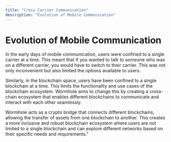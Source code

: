 ```yaml
---
title: "Cross Carrier Communication"
description: "Evolution of Mobile Communication"
---
```


# Evolution of Mobile Communication

In the early days of mobile communication, users were confined to a single carrier at a time. This meant that if you wanted to talk to someone who was on a different carrier, you would have to switch to their carrier. This was not only inconvenient but also limited the options available to users.

Similarly, in the blockchain space, users have been confined to a single blockchain at a time. This limits the functionality and use cases of the blockchain ecosystem. Wormhole aims to change this by creating a cross-chain ecosystem that enables different blockchains to communicate and interact with each other seamlessly.

Wormhole acts as a crypto bridge that connects different blockchains, allowing the transfer of assets from one blockchain to another. This creates a more inclusive and robust blockchain ecosystem where users are not limited to a single blockchain and can explore different networks based on their specific needs and requirements."